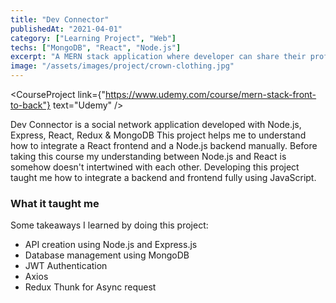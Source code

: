 ```yaml
---
title: "Dev Connector"
publishedAt: "2021-04-01"
category: ["Learning Project", "Web"]
techs: ["MongoDB", "React", "Node.js"]
excerpt: "A MERN stack application where developer can share their profile."
image: "/assets/images/project/crown-clothing.jpg"
---
```


<CourseProject
  link={"https://www.udemy.com/course/mern-stack-front-to-back"}
  text="Udemy"
/>

Dev Connector is a social network application developed with Node.js, Express, React, Redux & MongoDB
This project helps me to understand how to integrate a React frontend and a Node.js backend manually.
Before taking this course my understanding between Node.js and React is somehow doesn't intertwined with each other.
Developing this project taught me how to integrate a backend and frontend fully using JavaScript.

### What it taught me

Some takeaways I learned by doing this project:

- API creation using Node.js and Express.js
- Database management using MongoDB
- JWT Authentication
- Axios
- Redux Thunk for Async request
